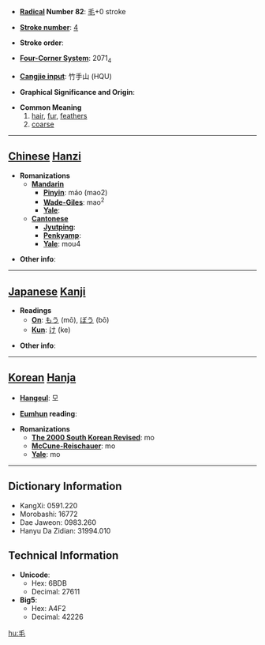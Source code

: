 * '''[[Wiktionary:Chinese radical index| Radical]] Number 82''': [[Wiktionary:Chinese radical index 毛|毛]]+0 stroke

* '''[[Wiktionary:Chinese total strokes index|Stroke number]]''': [[Wiktionary:Chinese total strokes index 4|4]]

* '''Stroke order''': 

* '''[[Wiktionary:Chinese four corner index|Four-Corner System]]''': 2071<sub>4</sub>

* '''[[Wiktionary:Chinese Cangjie index|Cangjie input]]''': 竹手山 (HQU)

* '''Graphical Significance and Origin''': 

* '''Common Meaning'''
*# [[hair]], [[fur]], [[feather]]s
*# [[coarse]]


----

== [[Chinese]] [[Hanzi]] ==

* '''Romanizations'''
** '''[[Mandarin]]'''
*** '''[[Pinyin]]''': máo (mao2)
*** '''[[Wade-Giles]]''': mao<sup>2</sup>
*** '''[[Yale]]''': 
** '''[[Cantonese]]'''
*** '''[[Jyutping]]''':
*** '''[[Penkyamp]]''': 
*** '''[[Yale]]''': mou4

* '''Other info''': 

----

== [[Japanese]] [[Kanji]] ==

* '''Readings'''
** '''[[On]]''': [[もう]] (mō), [[ぼう]] (bō)
** '''[[Kun]]''': [[け]] (ke)

* '''Other info''':  

----

== [[Korean]] [[Hanja]] ==

* '''[[Hangeul]]''': 모

* '''[[Eumhun]] reading''': 

* '''Romanizations'''
** '''[[The 2000 South Korean Revised Romanization|The 2000 South Korean Revised]]''': mo
** '''[[McCune-Reischauer]]''': mo
** '''[[Yale]]''': mo

----

== Dictionary Information ==

* KangXi: 0591.220
* Morobashi: 16772
* Dae Jaweon: 0983.260
* Hanyu Da Zidian: 31994.010

== Technical Information ==

* '''Unicode''':
** Hex: 6BDB
** Decimal: 27611
* '''Big5''':
** Hex: A4F2
** Decimal: 42226
[[hu:毛]]